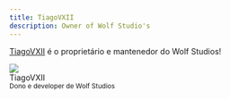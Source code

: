 ```yaml
---
title: TiagoVXII
description: Owner of Wolf Studio's
---
```


[TiagoVXII](https://github.com/TiagoVXII) é o proprietário e mantenedor do Wolf Studios!

<div class="avatar">
  <img
    className="avatar__photo avatar_photo--xl"
    src="https://avatars.githubusercontent.com/u/93576144?v=4" />
  <div class="avatar_intro">
    <div class="avatar__name">TiagoVXII</div>
    <small class="avatar_subtitle">
      Dono e developer de Wolf Studios
    </small>
  </div>
</div>
